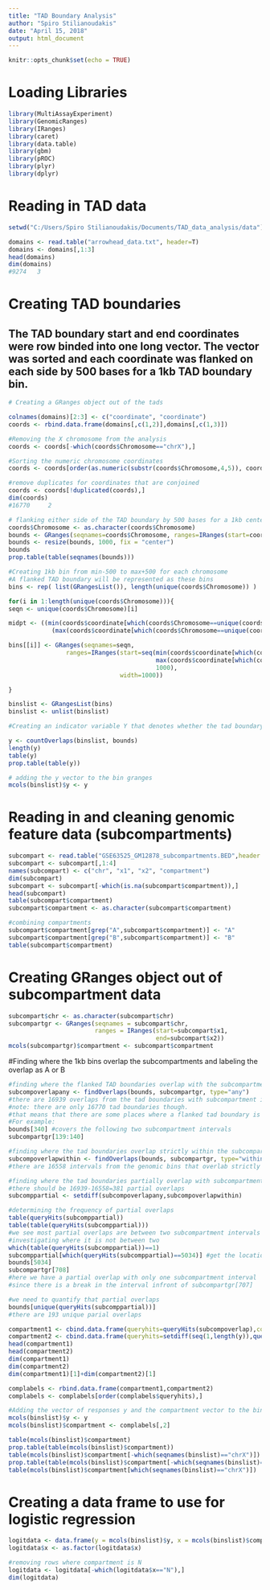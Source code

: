 ```yaml
---
title: "TAD Boundary Analysis"
author: "Spiro Stilianoudakis"
date: "April 15, 2018"
output: html_document
---
```


```r
knitr::opts_chunk$set(echo = TRUE)
```

# Loading Libraries

```r
library(MultiAssayExperiment)
library(GenomicRanges)
library(IRanges)
library(caret)
library(data.table)
library(gbm)
library(pROC)
library(plyr)
library(dplyr)
```


# Reading in TAD data

```r

setwd("C:/Users/Spiro Stilianoudakis/Documents/TAD_data_analysis/data")

domains <- read.table("arrowhead_data.txt", header=T)
domains <- domains[,1:3]
head(domains)
dim(domains)
#9274   3

```

# Creating TAD boundaries

## The TAD boundary start and end coordinates were row binded into one long vector. The vector was sorted and each coordinate was flanked on each side by 500 bases for a 1kb TAD boundary bin.

```r

# Creating a GRanges object out of the tads

colnames(domains)[2:3] <- c("coordinate", "coordinate")
coords <- rbind.data.frame(domains[,c(1,2)],domains[,c(1,3)])

#Removing the X chromosome from the analysis
coords <- coords[-which(coords$Chromosome=="chrX"),]

#Sorting the numeric chromosome coordinates
coords <- coords[order(as.numeric(substr(coords$Chromosome,4,5)), coords$coordinate),]

#remove duplicates for coordinates that are conjoined
coords <- coords[!duplicated(coords),]
dim(coords)
#16770     2

# flanking either side of the TAD boundary by 500 bases for a 1kb centerd boundary region
coords$Chromosome <- as.character(coords$Chromosome)
bounds <- GRanges(seqnames=coords$Chromosome, ranges=IRanges(start=coords$coordinate, width=1))
bounds <- resize(bounds, 1000, fix = "center")
bounds
prop.table(table(seqnames(bounds)))

#Creating 1kb bin from min-500 to max+500 for each chromosome
#A flanked TAD boundary will be represented as these bins
bins <- rep( list(GRangesList()), length(unique(coords$Chromosome)) )

for(i in 1:length(unique(coords$Chromosome))){
seqn <- unique(coords$Chromosome)[i]

midpt <- ((min(coords$coordinate[which(coords$Chromosome==unique(coords$Chromosome)[i])])-500) + 
            (max(coords$coordinate[which(coords$Chromosome==unique(coords$Chromosome)[i])])+500))/2

bins[[i]] <- GRanges(seqnames=seqn, 
                ranges=IRanges(start=seq(min(coords$coordinate[which(coords$Chromosome==unique(coords$Chromosome)[i])])-500, 
                                         max(coords$coordinate[which(coords$Chromosome==unique(coords$Chromosome)[i])])+500,
                                         1000),
                               width=1000))

}

binslist <- GRangesList(bins)
binslist <- unlist(binslist)

#Creating an indicator variable Y that denotes whether the tad boundary overlaps the genomic bin 

y <- countOverlaps(binslist, bounds)
length(y)
table(y)
prop.table(table(y))

# adding the y vector to the bin granges
mcols(binslist)$y <- y

```

# Reading in and cleaning genomic feature data (subcompartments)

```r

subcompart <- read.table("GSE63525_GM12878_subcompartments.BED",header = F)
subcompart <- subcompart[,1:4]
names(subcompart) <- c("chr", "x1", "x2", "compartment")
dim(subcompart)
subcompart <- subcompart[-which(is.na(subcompart$compartment)),]
head(subcompart)
table(subcompart$compartment)
subcompart$compartment <- as.character(subcompart$compartment)

#combining compartments
subcompart$compartment[grep("A",subcompart$compartment)] <- "A"
subcompart$compartment[grep("B",subcompart$compartment)] <- "B"
table(subcompart$compartment)

```

# Creating GRanges object out of subcompartment data

```r

subcompart$chr <- as.character(subcompart$chr)
subcompartgr <- GRanges(seqnames = subcompart$chr, 
                        ranges = IRanges(start=subcompart$x1,
                                         end=subcompart$x2))
mcols(subcompartgr)$compartment <- subcompart$compartment

```

#Finding where the 1kb bins overlap the subcompartments and labeling the overlap as A or B

```r

#finding where the flanked TAD boundaries overlap with the subcompartment intervals in any form (partial or within)
subcompoverlapany <- findOverlaps(bounds, subcompartgr, type="any")
#there are 16939 overlaps from the tad boundaries with subcompartment intervals
#note: there are only 16770 tad boundaries though.
#that means that there are some places where a flanked tad boundary is a part of two (or more) subcompartment intervals
#For example:
bounds[340] #covers the following two subcompartment intervals 
subcompartgr[139:140]

#finding where the tad boundaries overlap strictly within the subcompartment intervals
subcompoverlapwithin <- findOverlaps(bounds, subcompartgr, type="within")
#there are 16558 intervals from the genomic bins that overlab strictly within subcompartment intervals

#finding where the tad boundaries partially overlap with subcompartments
#there should be 16939-16558=381 partial overlaps
subcomppartial <- setdiff(subcompoverlapany,subcompoverlapwithin)

#determining the frequency of partial overlaps
table(queryHits(subcomppartial))
table(table(queryHits(subcomppartial)))
#we see most partial overlaps are between two subcompartment intervals
#investigating where it is not between two
which(table(queryHits(subcomppartial))==1)
subcomppartial[which(queryHits(subcomppartial)==5034)] #get the location of the bounds and subcompartments that overlap
bounds[5034]
subcompartgr[708]
#here we have a partial overlap with only one subcompartment interval
#since there is a break in the interval infront of subcompartgr[707]

#we need to quantify that partial overlaps
bounds[unique(queryHits(subcomppartial))]
#there are 193 unique parial overlaps

compartment1 <- cbind.data.frame(queryhits=queryHits(subcompoverlap),compartment=mcols(subcompartgr[subjectHits(subcompoverlap)])[,1])
compartment2 <- cbind.data.frame(queryhits=setdiff(seq(1,length(y)),queryHits(subcompoverlap)),compartment="N")
head(compartment1)
head(compartment2)
dim(compartment1)
dim(compartment2)
dim(compartment1)[1]+dim(compartment2)[1]

complabels <- rbind.data.frame(compartment1,compartment2)
complabels <- complabels[order(complabels$queryhits),]

#Adding the vector of responses y and the compartment vector to the binslist granges object as metadata
mcols(binslist)$y <- y
mcols(binslist)$compartment <- complabels[,2]

table(mcols(binslist)$compartment)
prop.table(table(mcols(binslist)$compartment))
table(mcols(binslist)$compartment[-which(seqnames(binslist)=="chrX")])
prop.table(table(mcols(binslist)$compartment[-which(seqnames(binslist)=="chrX")]))
table(mcols(binslist)$compartment[which(seqnames(binslist)=="chrX")])

```

# Creating a data frame to use for logistic regression

```r
logitdata <- data.frame(y = mcols(binslist)$y, x = mcols(binslist)$compartment)
logitdata$x <- as.factor(logitdata$x)

#removing rows where compartment is N
logitdata <- logitdata[-which(logitdata$x=="N"),]
dim(logitdata)

```


